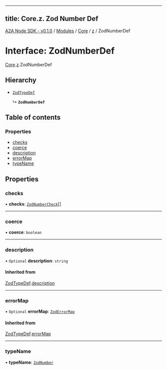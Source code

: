 
---
title: Core.z. Zod Number Def
---

[A2A Node SDK - v0.1.0](/api-reference/README) / [Modules](/api-reference/modules) / [Core](/api-reference/modules/Core) / [z](/api-reference/modules/Core.z) / ZodNumberDef

# Interface: ZodNumberDef

[Core](/api-reference/modules/Core).[z](/api-reference/modules/Core.z).ZodNumberDef

## Hierarchy

- [`ZodTypeDef`](Core.z.ZodTypeDef)

  ↳ **`ZodNumberDef`**

## Table of contents

### Properties

- [checks](Core.z.ZodNumberDef.md#checks)
- [coerce](Core.z.ZodNumberDef.md#coerce)
- [description](Core.z.ZodNumberDef.md#description)
- [errorMap](Core.z.ZodNumberDef.md#errormap)
- [typeName](Core.z.ZodNumberDef.md#typename)

## Properties

### checks

• **checks**: [`ZodNumberCheck`](../modules/Core.z.md#zodnumbercheck)[]

___

### coerce

• **coerce**: `boolean`

___

### description

• `Optional` **description**: `string`

#### Inherited from

[ZodTypeDef](Core.z.ZodTypeDef).[description](Core.z.ZodTypeDef.md#description)

___

### errorMap

• `Optional` **errorMap**: [`ZodErrorMap`](../modules/Core.z.md#zoderrormap)

#### Inherited from

[ZodTypeDef](Core.z.ZodTypeDef).[errorMap](Core.z.ZodTypeDef.md#errormap)

___

### typeName

• **typeName**: [`ZodNumber`](../enums/Core.z.ZodFirstPartyTypeKind.md#zodnumber)
